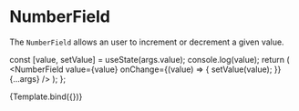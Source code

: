 
<Meta title="Components/Common/Form/NumberField" component={NumberField} />

# NumberField

The `NumberField` allows an user to increment or decrement a given value.

  const [value, setValue] = useState(args.value);
  console.log(value);
  return (
    <NumberField
      value={value}
      onChange={(value) => {
        setValue(value);
      }}
      {...args}
    />
  );
};

<Canvas>
  <Story name="Example" args={{ value: 1 }}>
    {Template.bind({})}
  </Story>
</Canvas>

<ArgsTable of={NumberField} />
